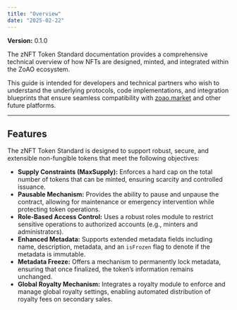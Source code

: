 ```yaml
---
title: "Overview"
date: "2025-02-22"
---
```


**Version:** 0.1.0

The zNFT Token Standard documentation provides a comprehensive technical overview of how NFTs are designed, minted, and integrated within the ZoAO ecosystem.

This guide is intended for developers and technical partners who wish to understand the underlying protocols, code implementations, and integration blueprints that ensure seamless compatibility with [zoao.market](/docs/zoao-market/overview.tsx) and other future platforms.

---

## Features

The zNFT Token Standard is designed to support robust, secure, and extensible non-fungible tokens that meet the following objectives:

- **Supply Constraints (MaxSupply):** Enforces a hard cap on the total number of tokens that can be minted, ensuring scarcity and controlled issuance.
- **Pausable Mechanism:** Provides the ability to pause and unpause the contract, allowing for maintenance or emergency intervention while protecting token operations.
- **Role-Based Access Control:** Uses a robust roles module to restrict sensitive operations to authorized accounts (e.g., minters and administrators).
- **Enhanced Metadata:** Supports extended metadata fields including name, description, metadata, and an `isFrozen` flag to denote if the metadata is immutable.
- **Metadata Freeze:** Offers a mechanism to permanently lock metadata, ensuring that once finalized, the token’s information remains unchanged.
- **Global Royalty Mechanism:** Integrates a royalty module to enforce and manage global royalty settings, enabling automated distribution of royalty fees on secondary sales.